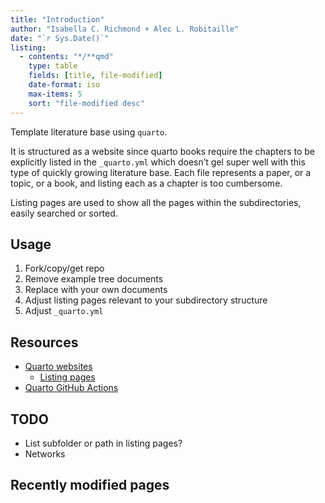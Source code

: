```yaml
---
title: "Introduction"
author: "Isabella C. Richmond + Alec L. Robitaille"
date: "`r Sys.Date()`"
listing:
  - contents: "*/**qmd"
    type: table
    fields: [title, file-modified]
    date-format: iso
    max-items: 5
    sort: "file-modified desc"
---
```


Template literature base using `quarto`.

It is structured as a website since quarto books require the chapters
to be explicitly listed in the `_quarto.yml` which doesn't gel super 
well with this type of quickly growing literature base. Each file
represents a paper, or a topic, or a book, and listing each as a chapter
is too cumbersome. 

Listing pages are used to show all the pages within the subdirectories,
easily searched or sorted. 


## Usage

1. Fork/copy/get repo
1. Remove example tree documents
1. Replace with your own documents 
1. Adjust listing pages relevant to your subdirectory structure
1. Adjust `_quarto.yml`


## Resources

- [Quarto websites](https://quarto.org/docs/websites/)
	- [Listing pages](https://quarto.org/docs/websites/website-listings.html)
- [Quarto GitHub Actions](https://github.com/quarto-dev/quarto-actions)


## TODO

- List subfolder or path in listing pages?
- Networks


## Recently modified pages

